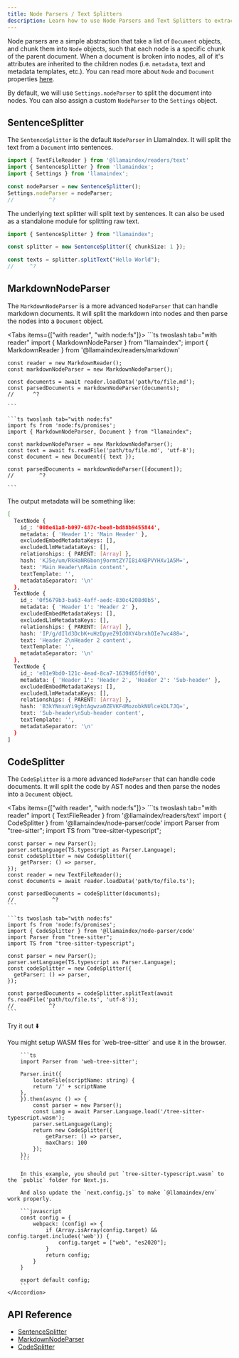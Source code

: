 ```yaml
---
title: Node Parsers / Text Splitters
description: Learn how to use Node Parsers and Text Splitters to extract data from documents.
---
```


Node parsers are a simple abstraction that take a list of `Document` objects, and chunk them into `Node` objects, such that each node is a specific chunk of the parent document. When a document is broken into nodes, all of it's attributes are inherited to the children nodes (i.e. `metadata`, text and metadata templates, etc.). You can read more about `Node` and `Document` properties [here](/docs/llamaindex/modules/data).

By default, we will use `Settings.nodeParser` to split the document into nodes. You can also assign a custom `NodeParser` to the `Settings` object.

## SentenceSplitter

The `SentenceSplitter` is the default `NodeParser` in LlamaIndex. It will split the text from a `Document` into sentences.

```ts twoslash
import { TextFileReader } from '@llamaindex/readers/text'
import { SentenceSplitter } from 'llamaindex';
import { Settings } from 'llamaindex';

const nodeParser = new SentenceSplitter();
Settings.nodeParser = nodeParser;
//		     ^?
```

The underlying text splitter will split text by sentences. It can also be used as a standalone module for splitting raw text.

```ts twoslash
import { SentenceSplitter } from "llamaindex";

const splitter = new SentenceSplitter({ chunkSize: 1 });

const texts = splitter.splitText("Hello World");
//     ^?
```

## MarkdownNodeParser

The `MarkdownNodeParser` is a more advanced `NodeParser` that can handle markdown documents. It will split the markdown into nodes and then parse the nodes into a `Document` object.

<Tabs items={["with reader", "with node:fs"]}>
	```ts twoslash tab="with reader"
	import { MarkdownNodeParser } from "llamaindex";
	import { MarkdownReader } from '@llamaindex/readers/markdown'

	const reader = new MarkdownReader();
	const markdownNodeParser = new MarkdownNodeParser();

	const documents = await reader.loadData('path/to/file.md');
	const parsedDocuments = markdownNodeParser(documents);
	//      ^?

	```

	```ts twoslash tab="with node:fs"
	import fs from 'node:fs/promises';
	import { MarkdownNodeParser, Document } from "llamaindex";

	const markdownNodeParser = new MarkdownNodeParser();
	const text = await fs.readFile('path/to/file.md', 'utf-8');
	const document = new Document({ text });

	const parsedDocuments = markdownNodeParser([document]);
	//		  ^?

	```
</Tabs>

The output metadata will be something like:

```bash
[
  TextNode {
    id_: '008e41a8-b097-487c-bee8-bd88b9455844',
    metadata: { 'Header 1': 'Main Header' },
    excludedEmbedMetadataKeys: [],
    excludedLlmMetadataKeys: [],
    relationships: { PARENT: [Array] },
    hash: 'KJ5e/um/RkHaNR6bonj9ormtZY7I8i4XBPVYHXv1A5M=',
    text: 'Main Header\nMain content',
    textTemplate: '',
    metadataSeparator: '\n'
  },
  TextNode {
    id_: '0f5679b3-ba63-4aff-aedc-830c4208d0b5',
    metadata: { 'Header 1': 'Header 2' },
    excludedEmbedMetadataKeys: [],
    excludedLlmMetadataKeys: [],
    relationships: { PARENT: [Array] },
    hash: 'IP/g/dIld3DcbK+uHzDpyeZ9IdOXY4brxhOIe7wc488=',
    text: 'Header 2\nHeader 2 content',
    textTemplate: '',
    metadataSeparator: '\n'
  },
  TextNode {
    id_: 'e81e9bd0-121c-4ead-8ca7-1639d65fdf90',
    metadata: { 'Header 1': 'Header 2', 'Header 2': 'Sub-header' },
    excludedEmbedMetadataKeys: [],
    excludedLlmMetadataKeys: [],
    relationships: { PARENT: [Array] },
    hash: 'B3kYNnxaYi9ghtAgwza0ZEVKF4MozobkNUlcekDL7JQ=',
    text: 'Sub-header\nSub-header content',
    textTemplate: '',
    metadataSeparator: '\n'
  }
]
```

## CodeSplitter

The `CodeSplitter` is a more advanced `NodeParser` that can handle code documents.
It will split the code by AST nodes and then parse the nodes into a `Document` object.

<Tabs items={["with reader", "with node:fs"]}>
	```ts twoslash tab="with reader"
	import { TextFileReader } from '@llamaindex/readers/text'
	import { CodeSplitter } from '@llamaindex/node-parser/code'
	import Parser from "tree-sitter";
	import TS from "tree-sitter-typescript";

	const parser = new Parser();
	parser.setLanguage(TS.typescript as Parser.Language);
	const codeSplitter = new CodeSplitter({
		getParser: () => parser,
	});
	const reader = new TextFileReader();
	const documents = await reader.loadData('path/to/file.ts');

	const parsedDocuments = codeSplitter(documents);
	//			  ^?
	```

	```ts twoslash tab="with node:fs"
	import fs from 'node:fs/promises';
	import { CodeSplitter } from '@llamaindex/node-parser/code'
	import Parser from "tree-sitter";
	import TS from "tree-sitter-typescript";

	const parser = new Parser();
	parser.setLanguage(TS.typescript as Parser.Language);
	const codeSplitter = new CodeSplitter({
	  getParser: () => parser,
	});

	const parsedDocuments = codeSplitter.splitText(await fs.readFile('path/to/file.ts', 'utf-8'));
	//			 ^?
	```
</Tabs>

Try it out ⬇️

<CodeNodeParserDemo/>

<Accordions>
	<Accordion title="Use it in browser">
		You might setup WASM files for `web-tree-sitter` and use it in the browser.

		```ts
		import Parser from 'web-tree-sitter';

		Parser.init({
			locateFile(scriptName: string) {
			return '/' + scriptName
		},
		}).then(async () => {
			const parser = new Parser();
			const Lang = await Parser.Language.load('/tree-sitter-typescript.wasm');
			parser.setLanguage(Lang);
			return new CodeSplitter({
				getParser: () => parser,
				maxChars: 100
			});
		});
		```

		In this example, you should put `tree-sitter-typescript.wasm` to the `public` folder for Next.js.

		And also update the `next.config.js` to make `@llamaindex/env` work properly.

		```javascript
		const config = {
			webpack: (config) => {
				if (Array.isArray(config.target) && config.target.includes('web')) {
					config.target = ["web", "es2020"];
				}
				return config;
			}
		}

		export default config;
		```
	</Accordion>
</Accordions>

## API Reference

- [SentenceSplitter](/docs/api/classes/SentenceSplitter)
- [MarkdownNodeParser](/docs/api/classes/MarkdownNodeParser)
- [CodeSplitter](/docs/api/classes/CodeSplitter)
